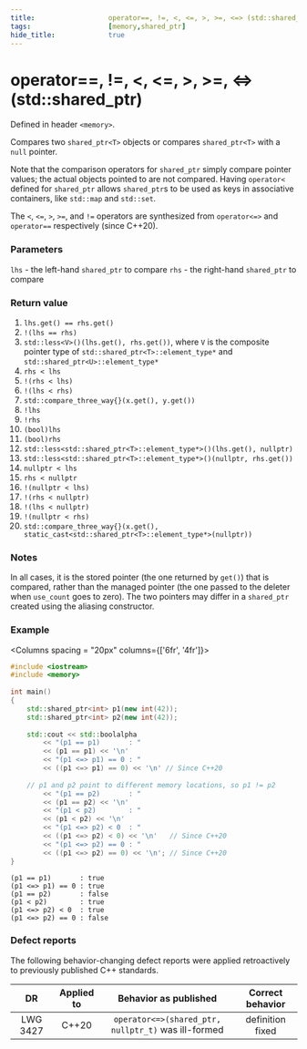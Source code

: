 ```yaml
---
title:                  operator==, !=, <, <=, >, >=, <=> (std::shared_ptr)
tags:                   [memory,shared_ptr]
hide_title:             true
---
```



# operator==, !=, &lt;, &lt;=, >, >=, &lt;=> (std::shared_ptr)

Defined in header `<memory>`.

<Tabs>
<TabItem value="cpp20" label="C++20" default>
    <CMPCPP20/>
</TabItem>
<TabItem value="cpp11" label="C++11">
    <CMPCPP11/>
</TabItem>
</Tabs>


Compares two `shared_ptr<T>` objects or compares `shared_ptr<T>` with a `null` pointer.

Note that the comparison operators for `shared_ptr` simply compare pointer values; the actual objects pointed to are not compared. 
Having `operator<` defined for `shared_ptr` allows `shared_ptr`s to be used as keys in associative containers, like `std::map` and `std::set`.

The `<`, `<=`, `>`, `>=`, and `!=` operators are synthesized from `operator<=>` and `operator==` respectively (since C++20).

### Parameters

`lhs` - the left-hand `shared_ptr` to compare
`rhs` - the right-hand `shared_ptr` to compare

### Return value
1) `lhs.get() == rhs.get()` <br/>
2) `!(lhs == rhs)` <br/>
3) `std::less<V>()(lhs.get(), rhs.get())`, where `V` is the composite pointer type of `std::shared_ptr<T>::element_type*` and `std::shared_ptr<U>::element_type*` <br/>
4) `rhs < lhs` <br/>
5) `!(rhs < lhs)` <br/>
6) `!(lhs < rhs)` <br/>
7) `std::compare_three_way{}(x.get(), y.get())` <br/>
8) `!lhs` <br/>
9) `!rhs` <br/>
10) `(bool)lhs` <br/>
11) `(bool)rhs` <br/>
12) `std::less<std::shared_ptr<T>::element_type*>()(lhs.get(), nullptr)` <br/>
13) `std::less<std::shared_ptr<T>::element_type*>()(nullptr, rhs.get())` <br/>
14) `nullptr < lhs` <br/>
15) `rhs < nullptr` <br/>
16) `!(nullptr < lhs)` <br/>
17) `!(rhs < nullptr)` <br/>
18) `!(lhs < nullptr)` <br/>
19) `!(nullptr < rhs)` <br/>
20) `std::compare_three_way{}(x.get(), static_cast<std::shared_ptr<T>::element_type*>(nullptr))` <br/>

### Notes
In all cases, it is the stored pointer (the one returned by `get()`) that is compared, rather than the managed pointer 
(the one passed to the deleter when `use_count` goes to zero). The two pointers may differ in a `shared_ptr` created using the aliasing constructor.

### Example

<Columns spacing = "20px" columns={['6fr', '4fr']}>
<div>

```cpp
#include <iostream>
#include <memory>
 
int main()
{
    std::shared_ptr<int> p1(new int(42));
    std::shared_ptr<int> p2(new int(42));
 
    std::cout << std::boolalpha
        << "(p1 == p1)       : " 
        << (p1 == p1) << '\n'
        << "(p1 <=> p1) == 0 : " 
        << ((p1 <=> p1) == 0) << '\n' // Since C++20
 
    // p1 and p2 point to different memory locations, so p1 != p2
        << "(p1 == p2)       : " 
        << (p1 == p2) << '\n'
        << "(p1 < p2)        : " 
        << (p1 < p2) << '\n'
        << "(p1 <=> p2) < 0  : " 
        << ((p1 <=> p2) < 0) << '\n'   // Since C++20
        << "(p1 <=> p2) == 0 : " 
        << ((p1 <=> p2) == 0) << '\n'; // Since C++20
}
```

</div>

<div>

```plaintext title="Possible Result"
(p1 == p1)       : true
(p1 <=> p1) == 0 : true
(p1 == p2)       : false
(p1 < p2)        : true
(p1 <=> p2) < 0  : true
(p1 <=> p2) == 0 : false
```

</div>
</Columns>


### Defect reports
The following behavior-changing defect reports were applied retroactively to previously published C++ standards.

|DR	|Applied to|	Behavior as published|	Correct behavior|
|:---:|:---:|:---:|:---:|
|LWG 3427	|C++20|	`operator<=>(shared_ptr, nullptr_t)` was ill-formed|	definition fixed|